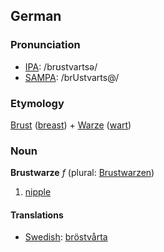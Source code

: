 == German ==
=== Pronunciation ===
*[[w:IPA|IPA]]: /brʊstvartsə/
*[[w:SAMPA|SAMPA]]: /brUstvarts@/

=== Etymology ===
[[Brust]] ([[breast]]) + [[Warze]] ([[wart]])

=== Noun ===
'''Brustwarze''' ''f'' (plural: [[Brustwarzen]])

# [[nipple]]

==== Translations ====
*[[Swedish]]: [[bröstvårta]]